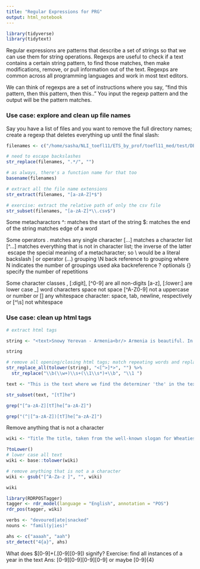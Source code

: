 ```yaml
---
title: "Regular Expressions for PRG"
output: html_notebook
---
```



```r
library(tidyverse)
library(tidytext)
```

Regular expressions are patterns that describe a set of strings so that we can use them for string operations. Regexps are useful to check if a text contains a certain string pattern, to find those matches, then make modifications, remove, or pull information out of the text. Regexps are common across all programming languages and work in most text editors.

We can think of regexps are a set of instructions where you say, "find this pattern, then this pattern, then this.." You input the regexp pattern and the output will be the pattern matches. 


### Use case: explore and clean up file names
Say you have a list of files and you want to remove the full directory names; create a regexp that deletes everything up until the final slash: 

```r
filenames <- c("/home/sasha/NLI_toefl11/ETS_by_prof/toefl11_med/test/DEU/1112.txt", "/home/sasha/NLI_toefl11/ETS_by_prof/toefl11_med/test/DEU/1324.csv", "/home/sasha/NLI_toefl11/ETS_by_prof/toefl11_med/test/DEU/1982.txt")

# need to escape backslashes
str_replace(filenames, ".*/", "")

# as always, there's a function name for that too 
basename(filenames)

# extract all the file name extensions
str_extract(filenames, "[a-zA-Z]*$")

# exercise: extract the relative path of only the csv file 
str_subset(filenames, "[a-zA-Z]*\\.csv$")


```

Some metacharactors
^: matches the start of the string
$: matches the end of the string 
\b: matches edge of a word 

Some operators 
. matches any single character 
[...] matches a character list 
[^...] matches everything that is not in character list; the inverse of the latter 
\ escape the special meaning of a metacharacter; so \\ would be a literal backslash 
| or operator 
(...) grouping 
\\N back reference to grouping where N indicates the number of groupings used aka backreference
? optionals 
{} specify the number of repetitions

Some character classes 
\D, [:digit], [^0-9] are all non-digits 
[a-z], [:lower:] are lower case 
\w [[:alnum:]_]  word characters
\s space
\S not space 
[^A-Z0-9] not a uppercase or number
\s or [\r\t\n] any whitespace character: space, tab, newline, respectively
\S or [^\s] not whitespace 


### Use case: clean up html tags 

```r
# extract html tags 

string <- "<text>Snowy Yerevan - Armenia<br/> Armenia is beautiful. In winter<correct>,</correct></tag></change> <change><selection></selection><tag><correct>it </correct></tag></change>is very cold and <change><selection>very snow</selection><tag><symbol>y</symbol><correct> it snows</correct></tag></change>. I like winter because I wear big coats, hats and gloves <change><selection>for</selection><tag><correct> to</correct></tag></change> go out in the downtown because <change><selection>the</selection><tag><correct></correct></tag></change><change><selection> peoples</selection><tag></tag></change> always walk along the North Avenue.</text>"

string

# remove all opening/closing html tags; match repeating words and replace with one instance
str_replace_all(tolower(string), "<[^>]*>", "") %>%
  str_replace("\\b(\\w+)\\s+(\\1\\s*)+\\b", "\\1 ") 
```


```r
text <- "This is the text where we find the determiner 'the' in the text then we search for another instance."

str_subset(text, "[tT]he")

grep("[^a-zA-Z][tT]he[^a-zA-Z]")

grep("(^|[^a-zA-Z])[tT]he[^a-zA-Z]")

```

Remove anything that is not a character
```r
wiki <- "Title The title, taken from the well-known slogan for Wheaties breakfast cereal, crops up in a key scene late in the novel when a waitress, apparently ironically, says Breakfast of Champions each time she serves a customer a martini. Vonnegut, in his typical ironic manner, mocks the legal and copyright systems as he notes meticulously that Breakfast of Champions is a registered trademark of General Mills, Inc. for its breakfast cereal products, and that his use of the term is not intended to disparage their fine products."

?toLower()
# lower case all text
wiki <- base::tolower(wiki)

# remove anything that is not a a character
wiki <- gsub("[^A-Za-z ]", "", wiki)

wiki
```

```r
library(RDRPOSTagger)
tagger <- rdr_model(language = "English", annotation = "POS")
rdr_pos(tagger, wiki)

```


```r
verbs <- "devoured|ate|snacked"
nouns <- "famil(y|ies)"

```


```r
ahs <- c("aaaah", "aah")
str_detect("4{a}", ahs)

```

What does \$[0-9]+(\.[0-9][0-9]) signify? 
Exercise: find all instances of a year in the text
Ans: [0-9][0-9][0-9][0-9] or maybe [0-9]{4}
